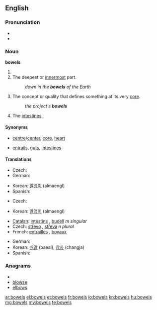 ==English==

===Pronunciation===
* {{audio|en-us-bowels.ogg|Audio (US)}}
* {{rhymes|aʊəlz}}

===Noun===
'''bowels'''

# {{plural of|bowel}}
# The deepest or [[innermost]] part.
#: ''down in the '''bowels''' of the Earth''
# The concept or quality that defines something at its very [[core]].
#: ''the project's '''bowels'''''
# The [[intestines]].

====Synonyms====
* {{sense|deepest or innermost part}} [[centre]]/[[center]], [[core]], [[heart]]
* {{sense|intestines}} [[entrails]], [[gut]]s, [[intestine]]s

====Translations====
{{trans-top|deepest or innermost part}}
* Czech: {{t-|cs|nitro|f}}
* German: {{t+|de|Tiefen|f}}
{{trans-mid}}
* Korean: [[알맹이]] (almaengI)
* Spanish: {{t-|es|profundidades|f|p}}
{{trans-bottom}}

{{trans-top|concept or quality that defines something at its very core}}
* Czech: {{t-|cs|jádro|n}}
{{trans-mid}}
* Korean: [[알맹이]] (almaengI)
{{trans-bottom}}

{{trans-top|intestines}}
* [[Catalan]]: [[intestins]] {{m|p}}, [[budell]] ''m singular''
* Czech: [[střevo]] {{n}}, [[střeva]] ''n plural''
* French: [[entrailles]] {{f|p}}, [[boyaux]] {{m|p}}
{{trans-mid}}
* German: {{t+|de|Gedärme|f}}
* Korean: [[배알]] (baeal), [[창자]] (changja)
* Spanish: {{t-|es|intestinos|m}}
{{trans-bottom}}

===Anagrams===
* {{alphagram|belosw}}
* [[blowse#English|blowse]]
* [[elbows#English|elbows]]

[[ar:bowels]]
[[el:bowels]]
[[et:bowels]]
[[fr:bowels]]
[[io:bowels]]
[[kn:bowels]]
[[hu:bowels]]
[[mg:bowels]]
[[my:bowels]]
[[te:bowels]]